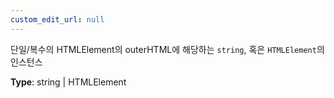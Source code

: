 ```yaml
---
custom_edit_url: null
---
```


<div>

</div>

단일/복수의 HTMLElement의 outerHTML에 해당하는 `string`, 혹은 `HTMLElement`의 인스턴스

**Type**: string \| HTMLElement

